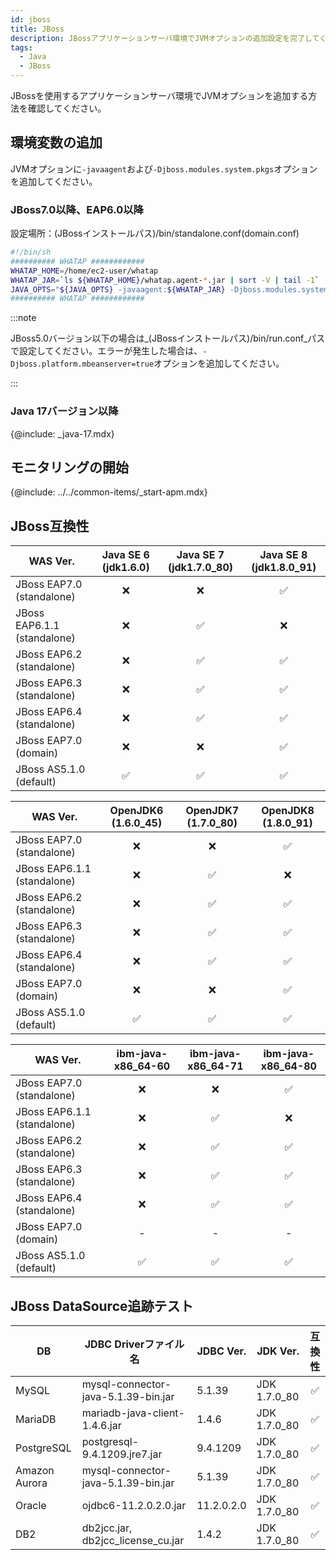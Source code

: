 ```yaml
---
id: jboss
title: JBoss
description: JBossアプリケーションサーバ環境でJVMオプションの追加設定を完了してください。
tags:
  - Java
  - JBoss
---
```


JBossを使用するアプリケーションサーバ環境でJVMオプションを追加する方法を確認してください。

## 環境変数の追加

JVMオプションに`-javaagent`および`-Djboss.modules.system.pkgs`オプションを追加してください。

### JBoss7.0以降、EAP6.0以降

設定場所：(JBossインストールパス)/bin/standalone.conf(domain.conf)

```bash title=standalone.sh
#!/bin/sh
########## WHATAP ############
WHATAP_HOME=/home/ec2-user/whatap
WHATAP_JAR=`ls ${WHATAP_HOME}/whatap.agent-*.jar | sort -V | tail -1`
JAVA_OPTS="${JAVA_OPTS} -javaagent:${WHATAP_JAR} -Djboss.modules.system.pkgs=whatap"
########## WHATAP ############
```

:::note

JBoss5.0バージョン以下の場合は_(JBossインストールパス)/bin/run.conf_パスで設定してください。エラーが発生した場合は、`-Djboss.platform.mbeanserver=true`オプションを追加してください。

:::

### Java 17バージョン以降

{@include: _java-17.mdx}  

## モニタリングの開始

{@include: ../../common-items/_start-apm.mdx} 

## JBoss互換性

| WAS Ver.                     |    Java SE 6 (jdk1.6.0)         |   Java SE 7 (jdk1.7.0_80)       |   Java SE 8 (jdk1.8.0_91)       |
| ---------------------------- | :-----------------------------: | :-----------------------------: | :-----------------------------: |
| JBoss EAP7.0 (standalone)    | <span class='emoji-no'>❌</span> | <span class='emoji-no'>❌</span> | <span class='emoji-ok'>✅</span> |
| JBoss EAP6.1.1 (standalone)  | <span class='emoji-no'>❌</span> | <span class='emoji-ok'>✅</span> | <span class='emoji-no'>❌</span> |
| JBoss EAP6.2 (standalone)    | <span class='emoji-no'>❌</span> | <span class='emoji-ok'>✅</span> | <span class='emoji-ok'>✅</span> |
| JBoss EAP6.3 (standalone)    | <span class='emoji-no'>❌</span> | <span class='emoji-ok'>✅</span> | <span class='emoji-ok'>✅</span> |
| JBoss EAP6.4 (standalone)    | <span class='emoji-no'>❌</span> | <span class='emoji-ok'>✅</span> | <span class='emoji-ok'>✅</span> |
| JBoss EAP7.0 (domain)        | <span class='emoji-no'>❌</span> | <span class='emoji-no'>❌</span> | <span class='emoji-ok'>✅</span> |
| JBoss AS5.1.0 (default)      | <span class='emoji-ok'>✅</span> | <span class='emoji-ok'>✅</span> | <span class='emoji-ok'>✅</span> |

| WAS Ver.                     |    OpenJDK6 (1.6.0_45)          |    OpenJDK7 (1.7.0_80)          |    OpenJDK8 (1.8.0_91)          |
| ---------------------------- | :-----------------------------: | :-----------------------------: | :-----------------------------: |
| JBoss EAP7.0 (standalone)    | <span class='emoji-no'>❌</span> | <span class='emoji-no'>❌</span> | <span class='emoji-ok'>✅</span> |
| JBoss EAP6.1.1 (standalone)  | <span class='emoji-no'>❌</span> | <span class='emoji-ok'>✅</span> | <span class='emoji-no'>❌</span> |
| JBoss EAP6.2 (standalone)    | <span class='emoji-no'>❌</span> | <span class='emoji-ok'>✅</span> | <span class='emoji-ok'>✅</span> |
| JBoss EAP6.3 (standalone)    | <span class='emoji-no'>❌</span> | <span class='emoji-ok'>✅</span> | <span class='emoji-ok'>✅</span> |
| JBoss EAP6.4 (standalone)    | <span class='emoji-no'>❌</span> | <span class='emoji-ok'>✅</span> | <span class='emoji-ok'>✅</span> |
| JBoss EAP7.0 (domain)        | <span class='emoji-no'>❌</span> | <span class='emoji-no'>❌</span> | <span class='emoji-ok'>✅</span> |
| JBoss AS5.1.0 (default)      | <span class='emoji-ok'>✅</span> | <span class='emoji-ok'>✅</span> | <span class='emoji-ok'>✅</span> |

| WAS Ver.                     |    ibm-java-x86_64-60           |    ibm-java-x86_64-71           |    ibm-java-x86_64-80           |
| ---------------------------- | :-----------------------------: | :-----------------------------: | :-----------------------------: |
| JBoss EAP7.0 (standalone)    | <span class='emoji-no'>❌</span> | <span class='emoji-no'>❌</span> | <span class='emoji-ok'>✅</span> |
| JBoss EAP6.1.1 (standalone)  | <span class='emoji-no'>❌</span> | <span class='emoji-ok'>✅</span> | <span class='emoji-no'>❌</span> |
| JBoss EAP6.2 (standalone)    | <span class='emoji-no'>❌</span> | <span class='emoji-ok'>✅</span> | <span class='emoji-ok'>✅</span> |
| JBoss EAP6.3 (standalone)    | <span class='emoji-no'>❌</span> | <span class='emoji-ok'>✅</span> | <span class='emoji-ok'>✅</span> |
| JBoss EAP6.4 (standalone)    | <span class='emoji-no'>❌</span> | <span class='emoji-ok'>✅</span> | <span class='emoji-ok'>✅</span> |
| JBoss EAP7.0 (domain)        |                -                |                -                |                -                |
| JBoss AS5.1.0 (default)      | <span class='emoji-ok'>✅</span> | <span class='emoji-ok'>✅</span> | <span class='emoji-ok'>✅</span> |

## JBoss DataSource追跡テスト

| DB            | JDBC Driverファイル名                    | JDBC Ver.  | JDK Ver.     |         互換性                     |
| ------------- | ----------------------------------- | ---------- | ------------ | :-----------------------------: |
| MySQL         | mysql-connector-java-5.1.39-bin.jar | 5.1.39     | JDK 1.7.0_80 | <span class='emoji-ok'>✅</span> |
| MariaDB       | mariadb-java-client-1.4.6.jar       | 1.4.6      | JDK 1.7.0_80 | <span class='emoji-ok'>✅</span> |
| PostgreSQL    | postgresql-9.4.1209.jre7.jar        | 9.4.1209   | JDK 1.7.0_80 | <span class='emoji-ok'>✅</span> |
| Amazon Aurora | mysql-connector-java-5.1.39-bin.jar | 5.1.39     | JDK 1.7.0_80 | <span class='emoji-ok'>✅</span> |
| Oracle        | ojdbc6-11.2.0.2.0.jar               | 11.2.0.2.0 | JDK 1.7.0_80 | <span class='emoji-ok'>✅</span> |
| DB2           | db2jcc.jar, db2jcc_license_cu.jar   | 1.4.2      | JDK 1.7.0_80 | <span class='emoji-ok'>✅</span> |
